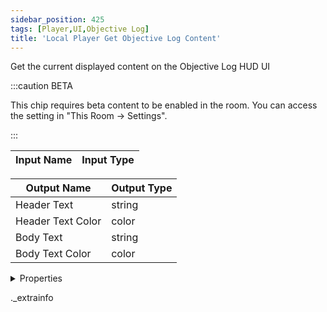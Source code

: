 ```yaml
---
sidebar_position: 425
tags: [Player,UI,Objective Log]
title: 'Local Player Get Objective Log Content'
---
```


Get the current displayed content on the Objective Log HUD UI

:::caution BETA

This chip requires beta content to be enabled in the room. You can access the setting in "This Room -> Settings".

:::

<IChip uuid="809ba66c-8877-4d74-ac4b-2d0730a1b576" />

| Input Name | Input Type |
|-----------|-----------|

| Output Name | Output Type |
|-----------|-----------|
| Header Text | string |
| Header Text Color | color |
| Body Text | string |
| Body Text Color | color |


<details>
  <summary>Properties</summary>
  <div>
    <div>
    <table>
      <thead>
        <tr>
          <th>Room availability:</th>
          <th>Available everywhere</th>
        </tr>
        <tr>
          <th>Is beta required?</th>
          <th>Yes</th>
        </tr>
        <tr>
          <th>Is this chip a trolling risk?</th>
          <th>No</th>
        </tr>
        <tr>
          <th>Is this chip a role assignment risk?</th>
          <th>No</th>
        </tr>
        <tr>
          <th>Chip UUID</th>
          <th>809ba66c-8877-4d74-ac4b-2d0730a1b576</th>
        </tr>
      </thead>
    </table>
    </div>
  </div>
</details>

._extrainfo